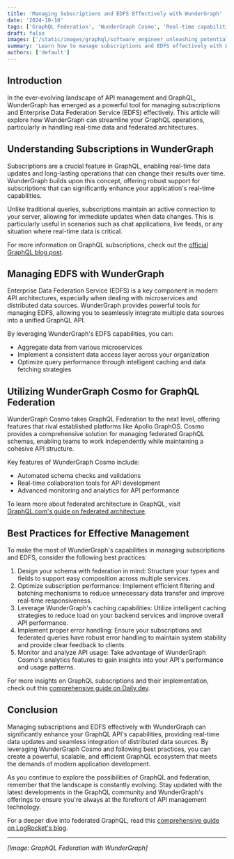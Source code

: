 ```yaml
---
title: 'Managing Subscriptions and EDFS Effectively with WunderGraph'
date: '2024-10-10'
tags: ['GraphQL Federation', 'WunderGraph Cosmo', 'Real-time capabilities', 'Schema Registry']
draft: false
images: ['/static/images/graphql/software_engineer_unleashing_potential_data_graph.png']
summary: 'Learn how to manage subscriptions and EDFS effectively with WunderGraph. Discover best practices and insights into GraphQL Federation with WunderGraph Cosmo.'
authors: ['default']
---
```


## Introduction

In the ever-evolving landscape of API management and GraphQL, WunderGraph has emerged as a powerful tool for managing subscriptions and Enterprise Data Federation Service (EDFS) effectively. This article will explore how WunderGraph can streamline your GraphQL operations, particularly in handling real-time data and federated architectures.

## Understanding Subscriptions in WunderGraph

Subscriptions are a crucial feature in GraphQL, enabling real-time data updates and long-lasting operations that can change their results over time. WunderGraph builds upon this concept, offering robust support for subscriptions that can significantly enhance your application's real-time capabilities.

Unlike traditional queries, subscriptions maintain an active connection to your server, allowing for immediate updates when data changes. This is particularly useful in scenarios such as chat applications, live feeds, or any situation where real-time data is critical.

For more information on GraphQL subscriptions, check out the [official GraphQL blog post](https://graphql.org/blog/2015-10-16-subscriptions/).

## Managing EDFS with WunderGraph

Enterprise Data Federation Service (EDFS) is a key component in modern API architectures, especially when dealing with microservices and distributed data sources. WunderGraph provides powerful tools for managing EDFS, allowing you to seamlessly integrate multiple data sources into a unified GraphQL API.

By leveraging WunderGraph's EDFS capabilities, you can:

- Aggregate data from various microservices
- Implement a consistent data access layer across your organization
- Optimize query performance through intelligent caching and data fetching strategies

## Utilizing WunderGraph Cosmo for GraphQL Federation

WunderGraph Cosmo takes GraphQL Federation to the next level, offering features that rival established platforms like Apollo GraphOS. Cosmo provides a comprehensive solution for managing federated GraphQL schemas, enabling teams to work independently while maintaining a cohesive API structure.

Key features of WunderGraph Cosmo include:

- Automated schema checks and validations
- Real-time collaboration tools for API development
- Advanced monitoring and analytics for API performance

To learn more about federated architecture in GraphQL, visit [GraphQL.com's guide on federated architecture](https://graphql.com/learn/federated-architecture/).

## Best Practices for Effective Management

To make the most of WunderGraph's capabilities in managing subscriptions and EDFS, consider the following best practices:

1. Design your schema with federation in mind: Structure your types and fields to support easy composition across multiple services.
2. Optimize subscription performance: Implement efficient filtering and batching mechanisms to reduce unnecessary data transfer and improve real-time responsiveness.
3. Leverage WunderGraph's caching capabilities: Utilize intelligent caching strategies to reduce load on your backend services and improve overall API performance.
4. Implement proper error handling: Ensure your subscriptions and federated queries have robust error handling to maintain system stability and provide clear feedback to clients.
5. Monitor and analyze API usage: Take advantage of WunderGraph Cosmo's analytics features to gain insights into your API's performance and usage patterns.

For more insights on GraphQL subscriptions and their implementation, check out this [comprehensive guide on Daily.dev](https://daily.dev/blog/subscriptions-in-graphql).

## Conclusion

Managing subscriptions and EDFS effectively with WunderGraph can significantly enhance your GraphQL API's capabilities, providing real-time data updates and seamless integration of distributed data sources. By leveraging WunderGraph Cosmo and following best practices, you can create a powerful, scalable, and efficient GraphQL ecosystem that meets the demands of modern application development.

As you continue to explore the possibilities of GraphQL and federation, remember that the landscape is constantly evolving. Stay updated with the latest developments in the GraphQL community and WunderGraph's offerings to ensure you're always at the forefront of API management technology.

For a deeper dive into federated GraphQL, read this [comprehensive guide on LogRocket's blog](https://blog.logrocket.com/the-what-when-why-and-how-of-federated-graphql/).

---

*[Image: GraphQL Federation with WunderGraph]*
<BlogNewsletterForm title="Get twice as much done with a fifth of the code." />
